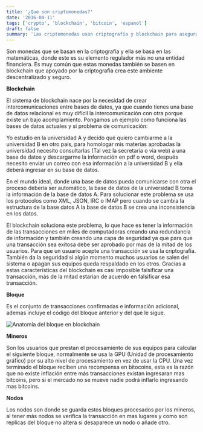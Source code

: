 ```yaml
---
title: '¿Que son criptomonedas?'
date: '2016-04-11'
tags: ['crypto', 'blockchain', 'bitcoin', 'espanol']
draft: false
summary: 'Las criptomonedas usan criptografía y blockchain para asegurar transacciones de manera descentralizada y segura, almacenando información en múltiples computadoras para evitar falsificaciones.'
---
```


Son monedas que se basan en la criptografía y ella se basa en las matemáticas, donde este es su elemento regulador más no una entidad financiera. Es muy común que estas monedas también se basen en blockchain que apoyado por la criptografia crea este ambiente descentralizado y seguro.

<strong>Blockchain</strong>

El sistema de blockchain nace por la necesidad de crear intercomunicaciones entre bases de datos, ya que cuando tienes una base de datos relacional es muy difícil la intercomunicación con otra porque existe un bajo acomplamiento. Pongamos un ejemplo como funciona las bases de datos actuales y si problema de comunicación:

Yo estudio en la universidad A y decido que quiero cambiarme a la universidad B en otro país, para homologar mis materias aprobadas la universidad necesito consultarlas (Tal vez la secretaria o via web) a una base de datos y descargarme la información en pdf o word, después necesito enviar un correo con esa información a la universidad B y ella deberá ingresar en su base de datos.

En el mundo ideal, donde una base de datos pueda comunicarse con otra el proceso debería ser automático, la base de datos de la universidad B toma la información de la base de datos A. Para solucionar este problema se usa los protocolos como XML, JSON, IRC o IMAP pero cuando se cambia la estructura de la base datos A la base de datos B se crea una inconsistencia en los datos.

El blockchain soluciona este problema, lo que hace es tener la información de las transacciones en miles de computadoras creando una redundancia de información y también creando una capa de seguridad ya que para que una transacción sea exitosa debe ser aprobado por mas de la mitad de los usuarios. Para que un usuario acepte una transacción se usa la criptografía. También da la seguridad si algún momento muchos usuarios se salen del sistema o apagan sus equipos queda respaldado en los otros. Gracias a estas características del blockchain es casi imposible falsificar una transacción, más de la mitad estarían de acuerdo en falsificar esa transacción.

<strong>Bloque</strong>

Es el conjunto de transacciones confirmadas e información adicional, ademas incluye el código del bloque anterior y del que le sigue.

![Anatomía del bloque en blockchain](/static/images/content/2023/que-son-criptomonedas_block.png)

<strong>Mineros</strong>

Son los usuarios que prestan el procesamiento de sus equipos para calcular el siguiente bloque, normalmente se usa la GPU (Unidad de procesamiento gráfico) por su alto nivel de procesamiento en vez de usar la CPU. Una vez terminado el bloque reciben una recompensa en bitocoins, esta es la razón que no existe inflación entre más transacciones existan ingresaran mas bitcoins, pero si el mercado no se mueve nadie podrá inflarlo ingresando mas bitcoins.

<strong>Nodos</strong>

Los nodos son donde se guarda estos bloques procesados por los mineros, al tener más nodos se verifica la transacción en mas lugares y como son replicas del bloque no altera si desaparece un nodo o añade otro.

&nbsp;
